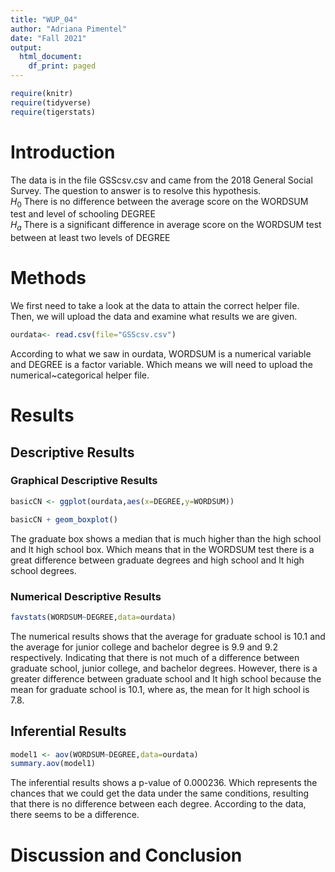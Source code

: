 ```yaml
---
title: "WUP_04"
author: "Adriana Pimentel"
date: "Fall 2021"
output:
  html_document:
    df_print: paged
---
```


```r
require(knitr)
require(tidyverse)
require(tigerstats)

```

# Introduction

<!--In this section you explain what you are trying to show.  Where did the data come from?  What is the research or other question you are trying to answer?!-->

The data is in the file GSScsv.csv and came from the 2018 General Social Survey.  The question to answer is to resolve this hypothesis.  
$H_0$ There is no difference between the average score on the WORDSUM test and level of schooling DEGREE  
$H_a$ There is a significant difference in average score on the WORDSUM test between at least two levels of DEGREE  

# Methods

<!--Decide on your methods:  use "variable analysis" or other appropriate descriptors.  Make sure to choose at least one graphical method and at least one numerical method.!-->

We first need to take a look at the data to attain the correct helper file. Then, we will upload the data and examine what results we are given.  

```r
ourdata<- read.csv(file="GSScsv.csv")
```

According to what we saw in ourdata, WORDSUM is a numerical variable and DEGREE is a factor variable. Which means we will need to upload the numerical~categorical helper file.  

# Results

<!--Divide this section into two sub-sections:  One for your descriptive  results and one for your inferential results.!-->

## Descriptive Results

### Graphical Descriptive Results

<!--Graphical results here.  Make sure to show your code.  Provide appropriate labels for axes, giving units if possible, and provide a good title for the graph, too.  Use the graphical results to describe the patterns if any that exist in the data as focused toward the research question!-->

```r
basicCN <- ggplot(ourdata,aes(x=DEGREE,y=WORDSUM))

basicCN + geom_boxplot()
```
    
The graduate box shows a median that is much higher than the high school and lt high school box. Which means that in the WORDSUM test there is a great difference between graduate degrees and high school and lt high school degrees.  
  
### Numerical Descriptive Results

<!--Numerical results go here. Use the numerical results to describe the patterns if any that exist in the data as focused toward the research question!-->

```r
favstats(WORDSUM~DEGREE,data=ourdata)
```
  
The numerical results shows that the average for graduate school is 10.1 and the average for junior college and bachelor degree is 9.9 and 9.2 respectively. Indicating that there is not much of a difference between graduate school, junior college, and bachelor degrees. However, there is a greater difference between graduate school and lt high school because the mean for graduate school is 10.1, where as, the mean for lt high school is 7.8.  
  
## Inferential Results
<!--State hypothesis clearly.  Make sure your discussion of the inferential test covers all the aspects that the test output produces, such as test statistic, p-value etc.  Make a decision about the null hypothesis, explain the assumptions on which the selected test/procedure was based, and why the chosen procedure satisfys the assumptions and is appropriate to answer the research question!-->

```r
model1 <- aov(WORDSUM~DEGREE,data=ourdata)
summary.aov(model1)
```
        
The inferential results shows a p-value of 0.000236. Which represents the chances that we could get the data under the same conditions, resulting that there is no difference between each degree. According to the data, there seems to be a difference.          
      
# Discussion and Conclusion

<!--Discussion and conclusion here.  If you found a relationship be sure to consider whether the relationship occurs because one of the variavbles causes the other, or whether they perhasps are related for some other reason.  Watch the chapter 6 videos from the GeorgeTown videos collection.!-->
